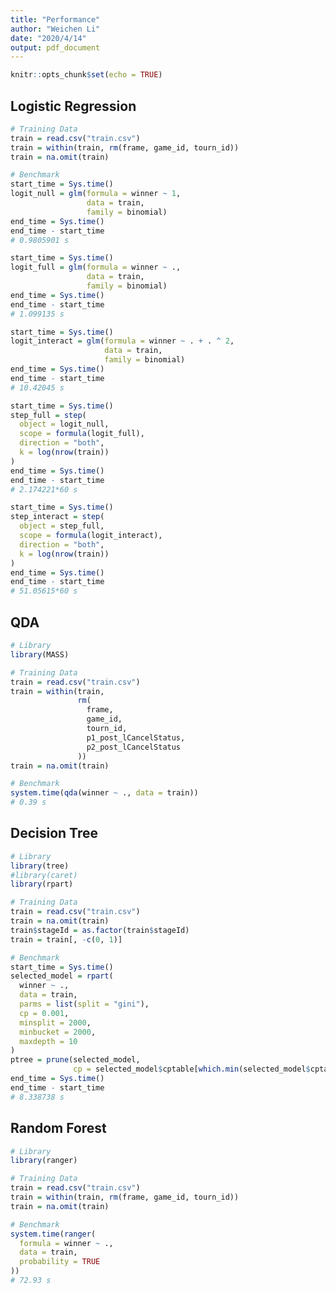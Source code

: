 ```yaml
---
title: "Performance"
author: "Weichen Li"
date: "2020/4/14"
output: pdf_document
---
```


```r
knitr::opts_chunk$set(echo = TRUE)
```

## Logistic Regression

```r
# Training Data
train = read.csv("train.csv")
train = within(train, rm(frame, game_id, tourn_id))
train = na.omit(train)

# Benchmark
start_time = Sys.time()
logit_null = glm(formula = winner ~ 1,
                 data = train,
                 family = binomial)
end_time = Sys.time()
end_time - start_time
# 0.9805901 s

start_time = Sys.time()
logit_full = glm(formula = winner ~ .,
                 data = train,
                 family = binomial)
end_time = Sys.time()
end_time - start_time
# 1.099135 s

start_time = Sys.time()
logit_interact = glm(formula = winner ~ . + . ^ 2,
                     data = train,
                     family = binomial)
end_time = Sys.time()
end_time - start_time
# 10.42045 s

start_time = Sys.time()
step_full = step(
  object = logit_null,
  scope = formula(logit_full),
  direction = "both",
  k = log(nrow(train))
)
end_time = Sys.time()
end_time - start_time
# 2.174221*60 s

start_time = Sys.time()
step_interact = step(
  object = step_full,
  scope = formula(logit_interact),
  direction = "both",
  k = log(nrow(train))
)
end_time = Sys.time()
end_time - start_time
# 51.05615*60 s
```

## QDA

```r
# Library
library(MASS)

# Training Data
train = read.csv("train.csv")
train = within(train,
               rm(
                 frame,
                 game_id,
                 tourn_id,
                 p1_post_lCancelStatus,
                 p2_post_lCancelStatus
               ))
train = na.omit(train)

# Benchmark
system.time(qda(winner ~ ., data = train))
# 0.39 s
```

## Decision Tree

```r
# Library
library(tree)
#library(caret)
library(rpart)

# Training Data
train = read.csv("train.csv")
train = na.omit(train)
train$stageId = as.factor(train$stageId)
train = train[, -c(0, 1)]

# Benchmark
start_time = Sys.time()
selected_model = rpart(
  winner ~ .,
  data = train,
  parms = list(split = "gini"),
  cp = 0.001,
  minsplit = 2000,
  minbucket = 2000,
  maxdepth = 10
)
ptree = prune(selected_model,
              cp = selected_model$cptable[which.min(selected_model$cptable[, "xerror"]), "CP"])
end_time = Sys.time()
end_time - start_time
# 8.338738 s
```

## Random Forest

```r
# Library
library(ranger)

# Training Data
train = read.csv("train.csv")
train = within(train, rm(frame, game_id, tourn_id))
train = na.omit(train)

# Benchmark
system.time(ranger(
  formula = winner ~ .,
  data = train,
  probability = TRUE
))
# 72.93 s
```